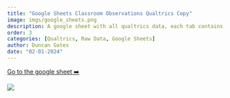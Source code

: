```yaml
---
title: "Google Sheets Classroom Observations Qualtrics Copy"
image: imgs/google_sheets.png
description: A google sheet with all qualtrics data, each tab contains responses from a specific IPG rubric.
order: 3
categories: [Qualtrics, Raw Data, Google Sheets]
author: Duncan Gates
date: "02-01-2024"
---
```


[Go to the google sheet ➡️](https://docs.google.com/spreadsheets/d/1mRZThJuslwVGXyWNY2Z-gAgh0FZKaJM1LIHRwhRvMg8/edit#gid=1191104641)

[![](imgs/google_sheets.png)](https://docs.google.com/spreadsheets/d/1mRZThJuslwVGXyWNY2Z-gAgh0FZKaJM1LIHRwhRvMg8/edit#gid=1191104641)

